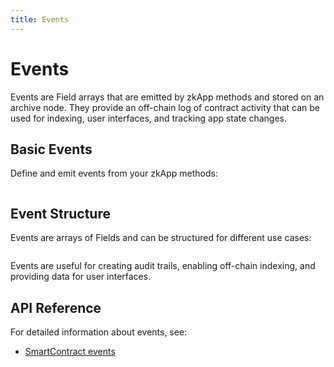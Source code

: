 ```yaml
---
title: Events
---
```


# Events

Events are Field arrays that are emitted by zkApp methods and stored on an archive node. They provide an off-chain log of contract activity that can be used for indexing, user interfaces, and tracking app state changes.

## Basic Events

Define and emit events from your zkApp methods:

```ts file=../snippets/zkapps/events/events.ts start=start_basic_events end=end_basic_events
```

## Event Structure

Events are arrays of Fields and can be structured for different use cases:

```ts file=../snippets/zkapps/events/events.ts start=start_structured_events end=end_structured_events
```

Events are useful for creating audit trails, enabling off-chain indexing, and providing data for user interfaces.

## API Reference

For detailed information about events, see:
- [SmartContract events](/docs/api-reference/classes/SmartContract#events)
